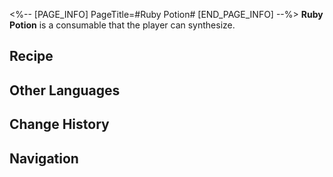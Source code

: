 <%-- [PAGE_INFO]
PageTitle=#Ruby Potion#
[END_PAGE_INFO] --%>
{{Consumable Infobox
|id          = 403002
|image       = Item Ruby Potion.png{{subst:void|<!--$UPLOAD:<<SpriteOutput/ItemFigures/403002.png>-<Item Ruby Potion.png>-<Consumable Icons>>-->}}
|type        = Attack Consumables
|rarity      = 4
|effect      = When used, increase SPD of all allies by 8%, and Effect Hit Rate by 20% for the next battle.
|description = Adding water to coffee powder gets you coffee. Adding water to the mixture of Stone of The Hunt and Interdimensional Leaf plus a touch of virtual particle gives you Ruby Potion!
|effectType  = 
|effectType2 = 
|effectType3 = 
|recipe      = {{cx|Source missing}}
|source1     = [[Omni-Synthesizer]]
|source2     = 
|source3     = 
}}
{{Description|''"Ruby Potion gets you addictive to thinking fast, not to the potion itself!"''}}
'''Ruby Potion''' is a consumable that the player can synthesize.

==Recipe==
{{Recipe
|type                  = Synthesis
|group                 = Consumable
|Virtual Particle      = 3
|Stone of The Hunt     = 2
|Hard Chip of Nihility = 3
|Interdimensional Leaf = 1
|sort                  = Virtual Particle;Stone of The Hunt;Hard Chip of Nihility;Interdimensional Leaf
}}

==Other Languages==
{{Other Languages
|en   = Ruby Potion
|zhs  = 露比冲剂
|zht  = 露比沖劑
|ja   = ルビー顆粒剤
|ko   = 루비 분말
|es   = Poción rubí
|fr   = Potion rubis
|ru   = Рубиновое зелье
|th   = Ruby Potion
|vi   = Thuốc Bột Ruby
|de   = Rubin-Trank
|id   = Ruby Potion
|pt   = Poção de Rubi
}}

==Change History==
{{Change History|1.0}}

==Navigation==
{{Consumable Navbox}}